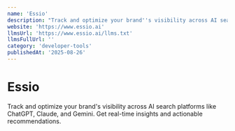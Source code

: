 ```yaml
---
name: 'Essio'
description: "Track and optimize your brand''s visibility across AI search platforms like ChatGPT, Claude, and Gemini. Get real-time insights and actionable recommendations."
website: 'https://www.essio.ai'
llmsUrl: 'https://www.essio.ai/llms.txt'
llmsFullUrl: ''
category: 'developer-tools'
publishedAt: '2025-08-26'
---
```


# Essio

Track and optimize your brand's visibility across AI search platforms like ChatGPT, Claude, and Gemini. Get real-time insights and actionable recommendations.
